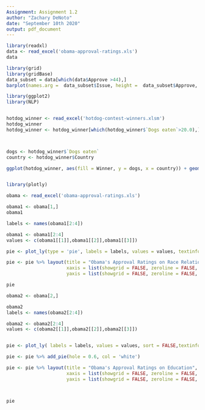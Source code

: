 ---
Assignment: Assignment 1.2
author: "Zachary DeNoto"
date: "September 10th 2020"
output: pdf_document
---


```{r}
library(readxl)
data <- read_excel('obama-approval-ratings.xls')
data
```

```{r}
library(grid)
library(gridBase)
data_subset = data[which(data$Approve >44),]
barplot(names.arg =  data_subset$Issue, height =  data_subset$Approve, col = rainbow(4), main = 'Approval Ratings for Obama by Policy', xlab = 'Policy', ylab = 'Approval Rating (%)' )

```





```{r}
library(ggplot2)
library(NLP)


hotdog_winner <- read_excel('hotdog-contest-winners.xlsm')
hotdog_winner
hotdog_winner <- hotdog_winner[which(hotdog_winner$`Dogs eaten`>20.0),]



dogs <- hotdog_winner$`Dogs eaten`
country <- hotdog_winner$Country

ggplot(hotdog_winner, aes(fill = Winner, y = dogs, x = country)) + geom_bar(position = 'stack', stat = 'identity') + labs( x = 'Country', y = 'Number of hot dogs eaten', title = 'Number of hot dogs eaten by country for hot dog eating winners')



```






```{r}
library(plotly)

obama <- read_excel('obama-approval-ratings.xls')

obama1 <- obama[1,]
obama1

labels <- names(obama1[2:4])

obama1 <- obama1[2:4]
values <- c(obama1[[1]],obama1[[2]],obama1[[3]])

pie <- plot_ly(type = 'pie', labels = labels, values = values, textinfo = 'label+percent')

pie <- pie %>% layout(title = "Obama's Approval Ratings on Race Relations",  showlegend = F,
                      xaxis = list(showgrid = FALSE, zeroline = FALSE, showticklabels = FALSE),
                      yaxis = list(showgrid = FALSE, zeroline = FALSE, showticklabels = FALSE))

pie


```



```{r}


obama2 <- obama[2,]

obama2
labels <- names(obama2[2:4])

obama2 <- obama2[2:4]
values <- c(obama2[[1]],obama2[[2]],obama2[[3]])


pie <- plot_ly( labels = labels, values = values, sort = FALSE,textinfo='label+percent')

pie <- pie %>% add_pie(hole = 0.6, col = 'white')

pie <- pie %>% layout(title = "Obama's Approval Ratings on Education",  showlegend = F,
                      xaxis = list(showgrid = FALSE, zeroline = FALSE, showticklabels = FALSE),
                      yaxis = list(showgrid = FALSE, zeroline = FALSE, showticklabels = FALSE))



pie


```

